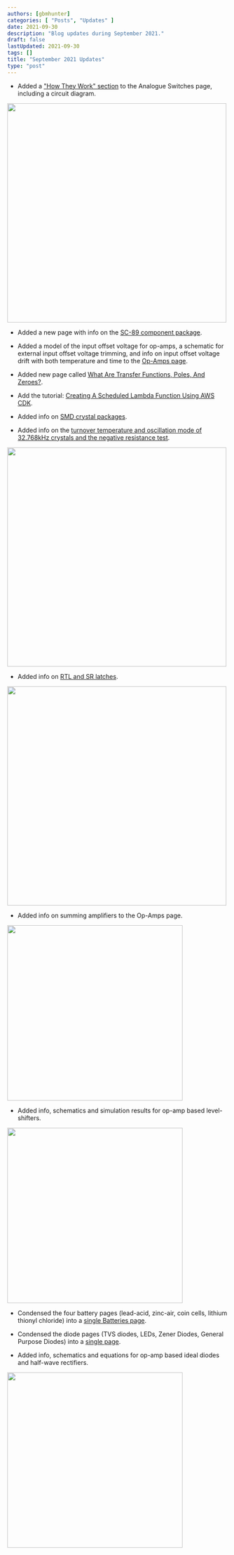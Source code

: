 ```yaml
---
authors: [gbmhunter]
categories: [ "Posts", "Updates" ]
date: 2021-09-30
description: "Blog updates during September 2021."
draft: false
lastUpdated: 2021-09-30
tags: []
title: "September 2021 Updates"
type: "post"
---
```



* Added a ["How They Work" section](/electronics/components/analogue-switches-transmission-gates/) to the Analogue Switches page, including a circuit diagram.


<Image src={analogue_switch_screenshot} width="500px"></Image>

* Added a new page with info on the [SC-89 component package](/pcb-design/component-packages/sc-89-component-package/).

* Added a model of the input offset voltage for op-amps, a schematic for external input offset voltage trimming, and info on input offset voltage drift with both temperature and time to the [Op-Amps page](/electronics/components/op-amps/).

* Added new page called [What Are Transfer Functions, Poles, And Zeroes?](/electronics/circuit-design/what-are-transfer-functions-poles-and-zeroes/).

* Add the tutorial: [Creating A Scheduled Lambda Function Using AWS CDK](/programming/cloud/aws/creating-a-scheduled-lambda-function-using-aws-cdk/).

* Added info on [SMD crystal packages](/pcb-design/component-packages/crystal-packages/).

* Added info on the [turnover temperature and oscillation mode of 32.768kHz crystals and the negative resistance test](/electronics/components/crystals/#32678khz-crystals).


<Image src={n_32678khz_crystal_turnover_temp_screenshot} width="500px"></Image>

* Added info on [RTL and SR latches](/electronics/circuit-design/digital-logic/latches-and-flip-flops/).


<Image src={sr_latch_screenshot} width="500px"></Image>

* Added info on summing amplifiers to the Op-Amps page.


<Image src={non_inverting_summing_amplifier_screenshot} width="400px"></Image>

* Added info, schematics and simulation results for op-amp based level-shifters.


<Image src={op_amp_level_shifter_screenshot} width="400px"></Image>

* Condensed the four battery pages (lead-acid, zinc-air, coin cells, lithium thionyl chloride) into a [single Batteries page](/electronics/components/batteries/).

* Condensed the diode pages (TVS diodes, LEDs, Zener Diodes, General Purpose Diodes) into a [single page](/electronics/components/diodes/).

* Added info, schematics and equations for op-amp based ideal diodes and half-wave rectifiers.


<Image src={inverting_half_wave_rectifier_screenshot} width="400px"></Image>
